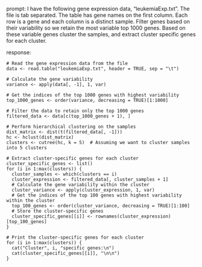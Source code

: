 prompt:
I have the following gene expression data, "leukemiaExp.txt". The file is tab separated. The table has gene names on the first column. Each row is a gene and each column is a distinct sample. Filter genes based on their variability so we retain the most variable top 1000 genes. Based on these variable genes cluster the samples, and extract cluster specific genes for each cluster.

response:
```
# Read the gene expression data from the file
data <- read.table("leukemiaExp.txt", header = TRUE, sep = "\t")

# Calculate the gene variability
variance <- apply(data[, -1], 1, var)

# Get the indices of the top 1000 genes with highest variability
top_1000_genes <- order(variance, decreasing = TRUE)[1:1000]

# Filter the data to retain only the top 1000 genes
filtered_data <- data[c(top_1000_genes + 1), ]

# Perform hierarchical clustering on the samples
dist_matrix <- dist(t(filtered_data[, -1]))
hc <- hclust(dist_matrix)
clusters <- cutree(hc, k = 5)  # Assuming we want to cluster samples into 5 clusters

# Extract cluster-specific genes for each cluster
cluster_specific_genes <- list()
for (i in 1:max(clusters)) {
  cluster_samples <- which(clusters == i)
  cluster_expression <- filtered_data[, cluster_samples + 1]
  # Calculate the gene variability within the cluster
  cluster_variance <- apply(cluster_expression, 1, var)
  # Get the indices of the top 100 genes with highest variability within the cluster
  top_100_genes <- order(cluster_variance, decreasing = TRUE)[1:100]
  # Store the cluster-specific genes
  cluster_specific_genes[[i]] <- rownames(cluster_expression)[top_100_genes]
}

# Print the cluster-specific genes for each cluster
for (i in 1:max(clusters)) {
  cat("Cluster", i, "specific genes:\n")
  cat(cluster_specific_genes[[i]], "\n\n")
}
```
